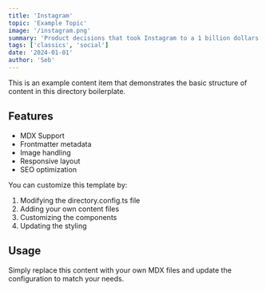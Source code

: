 ```yaml
---
title: 'Instagram'
topic: 'Example Topic'
image: '/instagram.png'
summary: 'Product decisions that took Instagram to a 1 billion dollars acquisition.'
tags: ['classics', 'social']
date: '2024-01-01'
author: 'Seb'
---
```


This is an example content item that demonstrates the basic structure of content in this directory boilerplate.

## Features

- MDX Support
- Frontmatter metadata
- Image handling
- Responsive layout
- SEO optimization

You can customize this template by:

1. Modifying the directory.config.ts file
2. Adding your own content files
3. Customizing the components
4. Updating the styling

## Usage

Simply replace this content with your own MDX files and update the configuration to match your needs.
